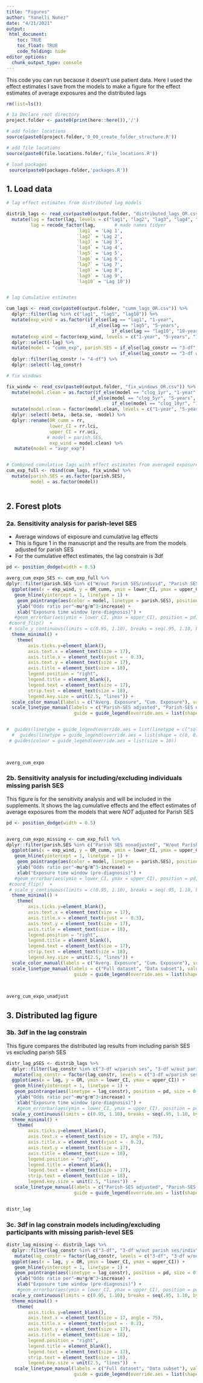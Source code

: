 ```yaml
---
title: "Figures"
author: "Yanelli Nunez"
date: "4/21/2021"
output:
 html_document:
    toc: TRUE
    toc_float: TRUE
    code_folding: hide
editor_options: 
  chunk_output_type: console
---
```


This code you can run because it doesn't use patient data. Here I used the effect estimates I save from the models to make a figure for the effect estimates of average exposures and the distributed lags

```r

rm(list=ls())

# 1a Declare root directory
project.folder <- paste0(print(here::here()),'/')

# add folder locations
source(paste0(project.folder,'0_00_create_folder_structure.R'))

# add file locations
source(paste0(file.locations.folder,'file_locations.R'))

# load packages
 source(paste0(packages.folder,'packages.R'))


```

## 1. Load data 

```r


# lag effect estimates from distributed lag models

distrib_lags <- read_csv(paste0(output.folder, "distributed_lags_OR.csv")) %>%
  mutate(lag = factor(lag, levels = c("lag1", "lag2", "lag3", "lag4", "lag5", "lag6", "lag7", "lag8", "lag9", "lag10")),
         lag = recode_factor(lag,       # made names tidyer
                          `lag1` = 'Lag 1',
                          `lag2` = 'Lag 2',
                          `lag3` = 'Lag 3',
                          `lag4` = 'Lag 4',
                          `lag5` = 'Lag 5',
                          `lag6` = 'Lag 6',
                          `lag7` = 'Lag 7',
                          `lag8` = 'Lag 8',
                          `lag9` = 'Lag 9',
                          `lag10` = 'Lag 10'))


# lag Cumulative estimates 

cum_lags <- read_csv(paste0(output.folder, "cumm_lags_OR.csv")) %>%
  dplyr::filter(lag %in% c("lag1", "lag5", "lag10")) %>%
  mutate(exp_wind = as.factor(if_else(lag == "lag1", "1-year",
                               if_else(lag == "lag5", "5-years",
                                       if_else(lag == "lag10", "10-years", "x"))))) %>%
  mutate(exp_wind = factor(exp_wind, levels = c("1-year", "5-years", "10-years"))) %>% 
  dplyr::select(-lag) %>%
  mutate(model = "cumm_exp", parish.SES = if_else(lag_constr == "3-df" | lag_constr == "4-df","Parish SES nonadjusted",                                                   if_else(lag_constr == "3-df with/parish ses", "Parish SES adjusted",
                                          if_else(lag_constr == "3-df w/out parish ses/indiv", "W/out Parish SES/individ", lag_constr)))) %>%
  dplyr::filter(lag_constr != "4-df") %>%
  dplyr::select(-lag_constr)

# fix windows 

fix_windw <- read_csv(paste0(output.folder, "fix_windows_OR.csv")) %>%
  mutate(model.clean = as.factor(if_else(model == "clog_1yr", "1-year",
                               if_else(model == "clog_5yr", "5-years",
                                       if_else(model == "clog_10yr", "10-years", "x"))))) %>%
  mutate(model.clean = factor(model.clean, levels = c("1-year", "5-years", "10-years")))  %>% 
  dplyr::select(-beta, -beta.se, -model) %>%
  dplyr::rename(OR_cumm = rr,
                lower_CI = rr.lci,
                upper_CI = rr.uci,
               # model = parish.SES,
                exp_wind = model.clean) %>%
   mutate(model = "avgr_exp")


# Combined cumulative lags with effect estimates from averaged exposure
cum_exp_full <- rbind(cum_lags, fix_windw) %>%
  mutate(parish.SES = as.factor(parish.SES),
         model = as.factor(model))
  

```


## 2. Forest plots

### 2a. Sensitivity analysis for parish-level SES 

- Average windows of exposure and cumulative lag effects 
- This is figure 1 in the manuscript and the results are from the models adjusted for parish SES
- For the cumulative effect estimates, the lag constrain is 3df


```r

pd <- position_dodge(width = 0.5)

averg_cum_expo_SES <- cum_exp_full %>%
dplyr::filter(parish.SES %in% c("W/out Parish SES/individ", "Parish SES adjusted")) %>%
  ggplot(aes(x = exp_wind, y = OR_cumm, ymin = lower_CI, ymax = upper_CI)) +
   geom_hline(yintercept = 1, linetype = 1) +
    geom_pointrange(aes(color = model, linetype = parish.SES), position = pd, size = 0.5) +
    ylab("Odds ratio per"~mu*g/m^3~increase) +
    xlab("Exposure time window (pre-diagnosis)") +
   #geom_errorbar(aes(ymin = lower_CI, ymax = upper_CI), position = pd, width = 0.20) +
 #coord_flip()  +
 # scale_y_continuous(limits = c(0.95, 1.10), breaks = seq(.95, 1.10, by = 0.05)) +
  theme_minimal() +
    theme(
        axis.ticks.y=element_blank(),
        axis.text.x = element_text(size = 17),
        axis.title.x = element_text(vjust = - 0.3),
        axis.text.y = element_text(size = 17),
        axis.title = element_text(size = 18),
        legend.position = "right",
        legend.title = element_blank(),
        legend.text = element_text(size = 17),
        strip.text = element_text(size = 18),
        legend.key.size = unit(2.5, "lines")) +
  scale_color_manual(labels = c("Averg. Exposure", "Cum. Exposure"), values = c("black", "#1f78b4")) +
  scale_linetype_manual(labels = c("Parish-SES adjusted", "Parish-SES not adjusted"), values = c("solid", "dashed"),
                         guide = guide_legend(override.aes = list(shape = NA)))


#  guides(linetype = guide_legend(override.aes = list(linetype = c("solid", "dashed"))))
  #  guides(linetype = guide_legend(override.aes = list(shape = c(0, 0) ) ) )
 # guides(colour = guide_legend(override.aes = list(size = 10))


 
averg_cum_expo

```


### 2b. Sensitivity analysis for including/excluding individuals missing parish SES

This figure is for the sensitivity analysis and will be included in the supplements. It shows the lag cumulative effects and the effect estimates of average exposures from the models that were *NOT* adjusted for Parish SES

```r

pd <- position_dodge(width = 0.5)


averg_cum_expo_missing <- cum_exp_full %>%
dplyr::filter(parish.SES %in% c("Parish SES nonadjusted", "W/out Parish SES/individ")) %>%
  ggplot(aes(x = exp_wind, y = OR_cumm, ymin = lower_CI, ymax = upper_CI)) +
   geom_hline(yintercept = 1, linetype = 1) +
    geom_pointrange(aes(color = model, linetype = parish.SES), position = pd, size = 0.5) +
    ylab("Odds ratio per"~mu*g/m^3~increase) +
    xlab("Exposure time window (pre-diagnosis)") +
   #geom_errorbar(aes(ymin = lower_CI, ymax = upper_CI), position = pd, width = 0.20) +
 #coord_flip()  +
 # scale_y_continuous(limits = c(0.95, 1.10), breaks = seq(.95, 1.10, by = 0.05)) +
  theme_minimal() +
    theme(
        axis.ticks.y=element_blank(),
        axis.text.x = element_text(size = 17),
        axis.title.x = element_text(vjust = - 0.3),
        axis.text.y = element_text(size = 17),
        axis.title = element_text(size = 18),
        legend.position = "right",
        legend.title = element_blank(),
        legend.text = element_text(size = 17),
        strip.text = element_text(size = 18),
        legend.key.size = unit(2.5, "lines")) +
  scale_color_manual(labels = c("Averg. Exposure", "Cum. Exposure"), values = c("gray24", "darkgreen")) +
  scale_linetype_manual(labels = c("Full dataset", "Data subset"), values = c("solid", "dashed"),
                         guide = guide_legend(override.aes = list(shape = NA)))
 
  

averg_cum_expo_unadjust
```

## 3. Distributed lag figure

### 3b. 3df in the lag constrain 

This figure compares the distributed lag results from including parish SES vs excluding parish SES

```r


distr_lag_pSES <- distrib_lags %>%
  dplyr::filter(lag_constr %in% c("3-df w/parish ses", "3-df w/out parish ses/indiv")) %>%
   mutate(lag_constr = factor(lag_constr, levels = c("3-df w/parish ses", "3-df w/out parish ses/indiv"))) %>%
  ggplot(aes(x = lag, y = OR, ymin = lower_CI, ymax = upper_CI)) +
   geom_hline(yintercept = 1, linetype = 1) +
   geom_pointrange(aes(linetype = lag_constr), position = pd, size = 0.5) +
    ylab("Odds ratio per"~mu*g/m^3~increase) +
    xlab("Exposure time window (pre-diagnosis)") +
    #geom_errorbar(aes(ymin = lower_CI, ymax = upper_CI), position = pd, width = 0.20) +
  scale_y_continuous(limits = c(0.95, 1.10), breaks = seq(.95, 1.10, by = 0.05)) +
  theme_minimal() +
    theme(
        axis.ticks.y=element_blank(),
        axis.text.x = element_text(size = 17, angle = 75),
        axis.title.x = element_text(vjust = - 0.2),
        axis.text.y = element_text(size = 17),
        axis.title = element_text(size = 18),
        legend.position = "right",
        legend.title = element_blank(),
        legend.text = element_text(size = 17),
        strip.text = element_text(size = 18),
        legend.key.size = unit(2.5, "lines"))  +
   scale_linetype_manual(labels = c("Parish-SES adjusted", "Parish-SES not adjusted"), values = c("solid", "dashed"),
                         guide = guide_legend(override.aes = list(shape = NA)))


distr_lag


```

### 3c. 3df in lag constrain models including/excluding participants with missing parish-level SES



```r

distr_lag_missing <- distrib_lags %>%
  dplyr::filter(lag_constr %in% c("3-df", "3-df w/out parish ses/indiv")) %>%
   mutate(lag_constr = factor(lag_constr, levels = c("3-df", "3-df w/out parish ses/indiv"))) %>%
  ggplot(aes(x = lag, y = OR, ymin = lower_CI, ymax = upper_CI)) +
   geom_hline(yintercept = 1, linetype = 1) +
   geom_pointrange(aes(linetype = lag_constr), position = pd, size = 0.5) +
    ylab("Odds ratio per"~mu*g/m^3~increase) +
    xlab("Exposure time window (pre-diagnosis)") +
    #geom_errorbar(aes(ymin = lower_CI, ymax = upper_CI), position = pd, width = 0.20) +
  scale_y_continuous(limits = c(0.95, 1.10), breaks = seq(.95, 1.10, by = 0.05)) +
  theme_minimal() +
    theme(
        axis.ticks.y=element_blank(),
        axis.text.x = element_text(size = 17, angle = 75),
        axis.title.x = element_text(vjust = - 0.2),
        axis.text.y = element_text(size = 17),
        axis.title = element_text(size = 18),
        legend.position = "right",
        legend.title = element_blank(),
        legend.text = element_text(size = 17),
        strip.text = element_text(size = 18),
        legend.key.size = unit(2.5, "lines"))  +
   scale_linetype_manual(labels = c("Full dataset", "Data subset"), values = c("solid", "dashed"),
                         guide = guide_legend(override.aes = list(shape = NA)))

```

